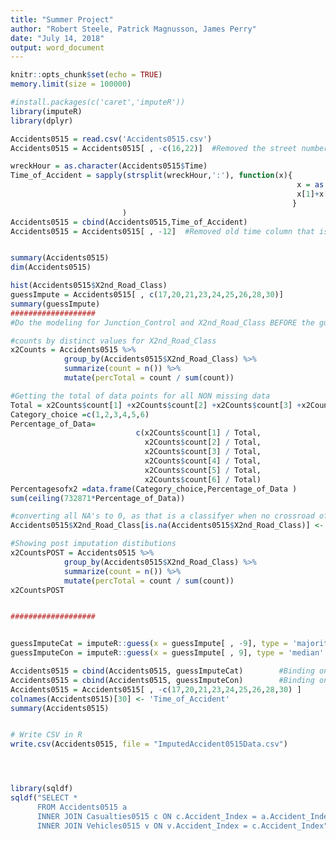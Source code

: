 ```yaml
---
title: "Summer Project"
author: "Robert Steele, Patrick Magnusson, James Perry"
date: "July 14, 2018"
output: word_document
---
```


```r
knitr::opts_chunk$set(echo = TRUE)
memory.limit(size = 100000)
```

```r
#install.packages(c('caret','imputeR'))
library(imputeR)
library(dplyr)

Accidents0515 = read.csv('Accidents0515.csv')
Accidents0515 = Accidents0515[ , -c(16,22)]  #Removed the street numbers from the data set. I dont feel that this is relevant to anything.

wreckHour = as.character(Accidents0515$Time)
Time_of_Accident = sapply(strsplit(wreckHour,':'), function(x){
                                                                x = as.numeric(x)
                                                                x[1]+x[2]/60
                                                               }
                         )
Accidents0515 = cbind(Accidents0515,Time_of_Accident)
Accidents0515 = Accidents0515[ , -12]  #Removed old time column that is now converted to numeric as Time_of_Accident


summary(Accidents0515)
dim(Accidents0515)

hist(Accidents0515$X2nd_Road_Class)
guessImpute = Accidents0515[ , c(17,20,21,23,24,25,26,28,30)]
summary(guessImpute)
###################
#Do the modeling for Junction_Control and X2nd_Road_Class BEFORE the guess imputation

#counts by distinct values for X2nd_Road_Class
x2Counts = Accidents0515 %>% 
            group_by(Accidents0515$X2nd_Road_Class) %>% 
            summarize(count = n()) %>%
            mutate(percTotal = count / sum(count))

#Getting the total of data points for all NON missing data
Total = x2Counts$count[1] +x2Counts$count[2] +x2Counts$count[3] +x2Counts$count[4] +x2Counts$count[5] +x2Counts$count[6]
Category_choice =c(1,2,3,4,5,6)
Percentage_of_Data=
                            c(x2Counts$count[1] / Total,
                              x2Counts$count[2] / Total,
                              x2Counts$count[3] / Total,
                              x2Counts$count[4] / Total,
                              x2Counts$count[5] / Total,
                              x2Counts$count[6] / Total)
Percentagesofx2 =data.frame(Category_choice,Percentage_of_Data )
sum(ceiling(732871*Percentage_of_Data)) 

#converting all NA's to 0, as that is a classifyer when no crossroad of the accident is available. We noticed that anytime another field is present that indicates the existance of a cross streer is 0, X2nd_Road_Class was NA. We confirmed this by looking also at the street numbers for the cross street and those were 0 as well. We are 100% confident that imputing 0 is the correct value for this field
Accidents0515$X2nd_Road_Class[is.na(Accidents0515$X2nd_Road_Class)] <- 0

#Showing post imputation distibutions
x2CountsPOST = Accidents0515 %>% 
            group_by(Accidents0515$X2nd_Road_Class) %>% 
            summarize(count = n()) %>%
            mutate(percTotal = count / sum(count))
x2CountsPOST


###################


guessImputeCat = imputeR::guess(x = guessImpute[ , -9], type = 'majority' ) #Quick imputation for all categorical variables not missing more than a tiny % of overall data
guessImputeCon = imputeR::guess(x = guessImpute[ , 9], type = 'median' )    #Quick imputation for all continuous variables not missing more than a tiny % of overall data

Accidents0515 = cbind(Accidents0515, guessImputeCat)        #Binding on the newly imputed values that were categorical
Accidents0515 = cbind(Accidents0515, guessImputeCon)        #Binding on the newly imputed values that were continuous
Accidents0515 = Accidents0515[ , -c(17,20,21,23,24,25,26,28,30) ]
colnames(Accidents0515)[30] <- 'Time_of_Accident'
summary(Accidents0515)


# Write CSV in R
write.csv(Accidents0515, file = "ImputedAccident0515Data.csv")





```

```r
library(sqldf)
sqldf("SELECT *
      FROM Accidents0515 a
      INNER JOIN Casualties0515 c ON c.Accident_Index = a.Accident_Index
      INNER JOIN Vehicles0515 v ON v.Accident_Index = c.Accident_Index")
```

